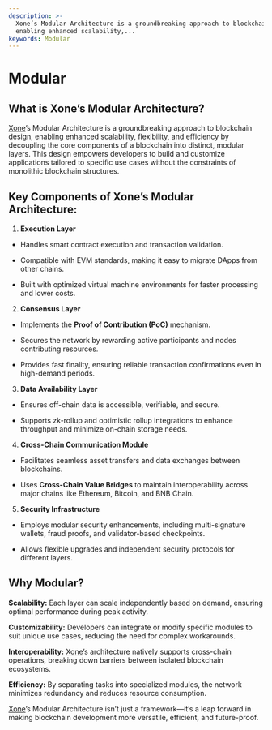 ```yaml
---
description: >-
  Xone’s Modular Architecture is a groundbreaking approach to blockchain design,
  enabling enhanced scalability,...
keywords: Modular
---
```

# Modular

## What is Xone’s Modular Architecture?

[Xone](https://xone.org/)’s Modular Architecture is a groundbreaking approach to blockchain design, enabling enhanced scalability, flexibility, and efficiency by decoupling the core components of a blockchain into distinct, modular layers. This design empowers developers to build and customize applications tailored to specific use cases without the constraints of monolithic blockchain structures.

## Key Components of Xone’s Modular Architecture:

1. **Execution Layer**

- Handles smart contract execution and transaction validation.

- Compatible with EVM standards, making it easy to migrate DApps from other chains.

- Built with optimized virtual machine environments for faster processing and lower costs.

2. **Consensus Layer**

- Implements the **Proof of Contribution (PoC)** mechanism.

- Secures the network by rewarding active participants and nodes contributing resources.

- Provides fast finality, ensuring reliable transaction confirmations even in high-demand periods.

3. **Data Availability Layer**

- Ensures off-chain data is accessible, verifiable, and secure.

- Supports zk-rollup and optimistic rollup integrations to enhance throughput and minimize on-chain storage needs.

4. **Cross-Chain Communication Module**

- Facilitates seamless asset transfers and data exchanges between blockchains.

- Uses **Cross-Chain Value Bridges** to maintain interoperability across major chains like Ethereum, Bitcoin, and BNB Chain.

5. **Security Infrastructure**

- Employs modular security enhancements, including multi-signature wallets, fraud proofs, and validator-based checkpoints.

- Allows flexible upgrades and independent security protocols for different layers.

## Why Modular?

**Scalability:** Each layer can scale independently based on demand, ensuring optimal performance during peak activity.

**Customizability:** Developers can integrate or modify specific modules to suit unique use cases, reducing the need for complex workarounds.

**Interoperability:** [Xone](https://xone.org/)’s architecture natively supports cross-chain operations, breaking down barriers between isolated blockchain ecosystems.

**Efficiency:** By separating tasks into specialized modules, the network minimizes redundancy and reduces resource consumption.

[Xone](https://xone.org/)’s Modular Architecture isn’t just a framework—it’s a leap forward in making blockchain development more versatile, efficient, and future-proof.
